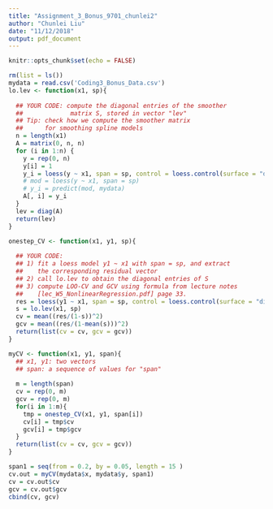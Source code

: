 ```yaml
---
title: "Assignment_3_Bonus_9701_chunlei2"
author: "Chunlei Liu"
date: "11/12/2018"
output: pdf_document
---
```


```r
knitr::opts_chunk$set(echo = FALSE)
```


```r
rm(list = ls())
mydata = read.csv('Coding3_Bonus_Data.csv')
lo.lev <- function(x1, sp){
  
  ## YOUR CODE: compute the diagonal entries of the smoother
  ##             matrix S, stored in vector "lev"
  ## Tip: check how we compute the smoother matrix
  ##      for smoothing spline models
  n = length(x1)
  A = matrix(0, n, n)
  for (i in 1:n) {
    y = rep(0, n)
    y[i] = 1
    y_i = loess(y ~ x1, span = sp, control = loess.control(surface = "direct"))$fitted
    # mod = loess(y ~ x1, span = sp)
    # y_i = predict(mod, mydata)
    A[, i] = y_i
  }
  lev = diag(A)
  return(lev)
}

onestep_CV <- function(x1, y1, sp){
  
  ## YOUR CODE: 
  ## 1) fit a loess model y1 ~ x1 with span = sp, and extract 
  ##    the corresponding residual vector
  ## 2) call lo.lev to obtain the diagonal entries of S
  ## 3) compute LOO-CV and GCV using formula from lecture notes
  ##    [lec_W5_NonlinearRegression.pdf] page 33. 
  res = loess(y1 ~ x1, span = sp, control = loess.control(surface = "direct"))$residuals
  s = lo.lev(x1, sp)
  cv = mean((res/(1-s))^2)
  gcv = mean((res/(1-mean(s)))^2)
  return(list(cv = cv, gcv = gcv))
}

myCV <- function(x1, y1, span){
  ## x1, y1: two vectors
  ## span: a sequence of values for "span"
  
  m = length(span)
  cv = rep(0, m)
  gcv = rep(0, m)
  for(i in 1:m){
    tmp = onestep_CV(x1, y1, span[i])
    cv[i] = tmp$cv
    gcv[i] = tmp$gcv
  }
  return(list(cv = cv, gcv = gcv))
}

span1 = seq(from = 0.2, by = 0.05, length = 15 )
cv.out = myCV(mydata$x, mydata$y, span1)
cv = cv.out$cv
gcv = cv.out$gcv
cbind(cv, gcv)



```

